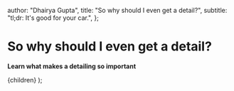 
  author: "Dhairya Gupta",
  title: "So why should I even get a detail?",
  subtitle: "tl;dr: It's good for your car.",
};

# <Balancer>So why should I even get a detail?</Balancer>

<strong>Learn what makes a detailing so important</strong>

<PricingSection />

  <BlogLayout meta={meta}>{children}</BlogLayout>
);
